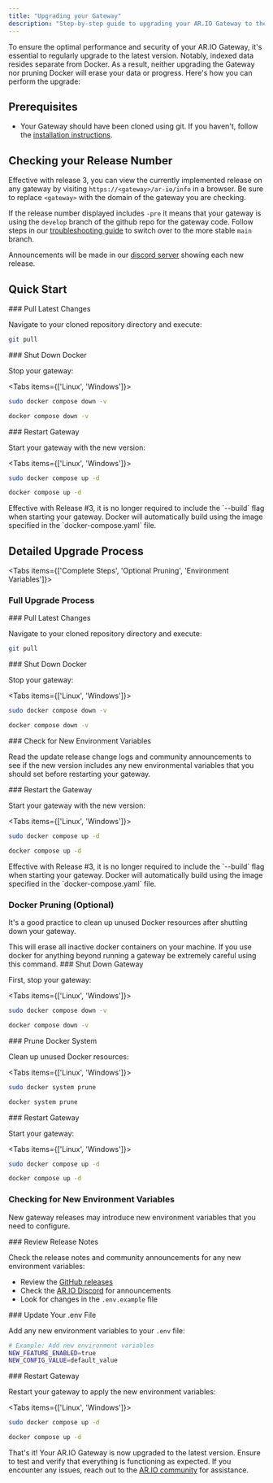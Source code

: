 ```yaml
---
title: "Upgrading your Gateway"
description: "Step-by-step guide to upgrading your AR.IO Gateway to the latest version safely without losing data or progress"
---
```


To ensure the optimal performance and security of your AR.IO Gateway, it's essential to regularly upgrade to the latest version. Notably, indexed data resides separate from Docker. As a result, neither upgrading the Gateway nor pruning Docker will erase your data or progress. Here's how you can perform the upgrade:

## Prerequisites

- Your Gateway should have been cloned using git. If you haven't, follow the [installation instructions](/build/run-a-gateway/join-the-network).

## Checking your Release Number

Effective with release 3, you can view the currently implemented release on any gateway by visiting `https://<gateway>/ar-io/info` in a browser. Be sure to replace `<gateway>` with the domain of the gateway you are checking.

If the release number displayed includes `-pre` it means that your gateway is using the `develop` branch of the github repo for the gateway code. Follow steps in our [troubleshooting guide](/build/run-a-gateway/manage/troubleshooting) to switch over to the more stable `main` branch.

Announcements will be made in our [discord server](https://discord.gg/cuCqBb5v) showing each new release.

## Quick Start

<Steps>
<Step>
### Pull Latest Changes

Navigate to your cloned repository directory and execute:

```bash
git pull
```

</Step>

<Step>
### Shut Down Docker

Stop your gateway:

<Tabs items={['Linux', 'Windows']}>
<Tab value="Linux">

```bash
sudo docker compose down -v
```

</Tab>

<Tab value="Windows">

```bash
docker compose down -v
```

</Tab>
</Tabs>

</Step>

<Step>
### Restart Gateway

Start your gateway with the new version:

<Tabs items={['Linux', 'Windows']}>
<Tab value="Linux">

```bash
sudo docker compose up -d
```

</Tab>

<Tab value="Windows">

```bash
docker compose up -d
```

<Callout type="info" title="Release #3 Note">
  Effective with Release #3, it is no longer required to include the `--build`
  flag when starting your gateway. Docker will automatically build using the
  image specified in the `docker-compose.yaml` file.
</Callout>

</Tab>
</Tabs>

</Step>
</Steps>

## Detailed Upgrade Process

<Tabs items={['Complete Steps', 'Optional Pruning', 'Environment Variables']}>
<Tab value="Complete Steps">

### Full Upgrade Process

<Steps>
<Step>
### Pull Latest Changes

Navigate to your cloned repository directory and execute:

```bash
git pull
```

</Step>

<Step>
### Shut Down Docker

Stop your gateway:

<Tabs items={['Linux', 'Windows']}>
<Tab value="Linux">

```bash
sudo docker compose down -v
```

</Tab>

<Tab value="Windows">

```bash
docker compose down -v
```

</Tab>
</Tabs>

</Step>

<Step>
### Check for New Environment Variables

Read the update release change logs and community announcements to see if the new version includes any new environmental variables that you should set before restarting your gateway.

</Step>

<Step>
### Restart the Gateway

Start your gateway with the new version:

<Tabs items={['Linux', 'Windows']}>
<Tab value="Linux">

```bash
sudo docker compose up -d
```

</Tab>

<Tab value="Windows">

```bash
docker compose up -d
```

<Callout type="info" title="Release #3 Note">
  Effective with Release #3, it is no longer required to include the `--build`
  flag when starting your gateway. Docker will automatically build using the
  image specified in the `docker-compose.yaml` file.
</Callout>

</Tab>
</Tabs>

</Step>
</Steps>

</Tab>

<Tab value="Optional Pruning">

### Docker Pruning (Optional)

It's a good practice to clean up unused Docker resources after shutting down your gateway.

<Callout type="warning" title="Important">
  This will erase all inactive docker containers on your machine. If you use
  docker for anything beyond running a gateway be extremely careful using this
  command.
</Callout>

<Steps>
<Step>
### Shut Down Gateway

First, stop your gateway:

<Tabs items={['Linux', 'Windows']}>
<Tab value="Linux">

```bash
sudo docker compose down -v
```

</Tab>

<Tab value="Windows">

```bash
docker compose down -v
```

</Tab>
</Tabs>

</Step>

<Step>
### Prune Docker System

Clean up unused Docker resources:

<Tabs items={['Linux', 'Windows']}>
<Tab value="Linux">

```bash
sudo docker system prune
```

</Tab>

<Tab value="Windows">

```bash
docker system prune
```

</Tab>
</Tabs>

</Step>

<Step>
### Restart Gateway

Start your gateway:

<Tabs items={['Linux', 'Windows']}>
<Tab value="Linux">

```bash
sudo docker compose up -d
```

</Tab>

<Tab value="Windows">

```bash
docker compose up -d
```

</Tab>
</Tabs>

</Step>
</Steps>

</Tab>

<Tab value="Environment Variables">

### Checking for New Environment Variables

New gateway releases may introduce new environment variables that you need to configure.

<Steps>
<Step>
### Review Release Notes

Check the release notes and community announcements for any new environment variables:

- Review the [GitHub releases](https://github.com/ar-io/ar-io-node/releases)
- Check the [AR.IO Discord](https://discord.gg/7zUPfN4D6g) for announcements
- Look for changes in the `.env.example` file

</Step>

<Step>
### Update Your .env File

Add any new environment variables to your `.env` file:

```bash
# Example: Add new environment variables
NEW_FEATURE_ENABLED=true
NEW_CONFIG_VALUE=default_value
```

</Step>

<Step>
### Restart Gateway

Restart your gateway to apply the new environment variables:

<Tabs items={['Linux', 'Windows']}>
<Tab value="Linux">

```bash
sudo docker compose up -d
```

</Tab>

<Tab value="Windows">

```bash
docker compose up -d
```

</Tab>
</Tabs>

</Step>
</Steps>

</Tab>
</Tabs>

That's it! Your AR.IO Gateway is now upgraded to the latest version. Ensure to test and verify that everything is functioning as expected. If you encounter any issues, reach out to the [AR.IO community](https://discord.gg/7zUPfN4D6g) for assistance.
